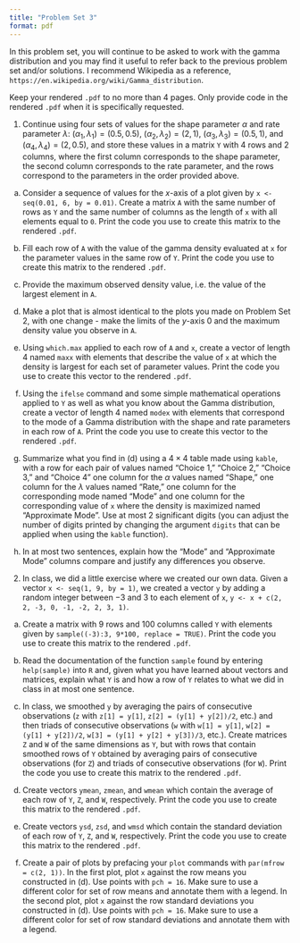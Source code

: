 ```yaml
---
title: "Problem Set 3"
format: pdf
---
```


In this problem set, you will continue to be asked to work with the gamma distribution and you may find it useful to refer back to the previous problem set and/or solutions. I recommend Wikipedia as a reference, `https://en.wikipedia.org/wiki/Gamma_distribution`. 

Keep your rendered `.pdf` to no more than 4 pages. Only provide code in the rendered `.pdf` when it is specifically requested.

1. Continue using four sets of values for the shape parameter $\alpha$ and rate parameter $\lambda$: $\left(\alpha_1, \lambda_1\right) = \left(0.5, 0.5\right)$, $\left(\alpha_2, \lambda_2\right) = \left(2, 1\right)$, $\left(\alpha_3, \lambda_3\right) = \left(0.5, 1\right)$, and $\left(\alpha_4, \lambda_4\right) = \left(2, 0.5\right)$, and store these values in a matrix `Y` with 4 rows and 2 columns, where the first column corresponds to the shape parameter, the second column corresponds to the rate parameter, and the rows correspond to the parameters in the order provided above.

(a) Consider a sequence of values for the $x$-axis of a plot given by `x <- seq(0.01, 6, by = 0.01)`. Create a matrix `A` with the same number of rows as `Y` and the same number of columns as the length of `x` with all elements equal to `0`. Print the code you use to create this matrix to the rendered `.pdf`.

(b) Fill each row of `A` with the value of the gamma density evaluated at `x` for the parameter values in the same row of `Y`. Print the code you use to create this matrix to the rendered `.pdf`.

(c) Provide the maximum observed density value, i.e. the value of the largest element in `A`.

(d) Make a plot that is almost identical to the plots you made on Problem Set 2, with one change - make the limits of the $y$-axis $0$ and the maximum density value you observe in `A`.

(e) Using `which.max` applied to each row of `A` and `x`, create a vector of length 4 named `maxx` with elements that describe the value of `x` at which the density is largest for each set of parameter values. Print the code you use to create this vector to the rendered `.pdf`.

(f) Using the `ifelse` command and some simple mathematical operations applied to `Y` as well as what you know about the Gamma distribution, create a vector of length 4 named `modex` with elements that correspond to the mode of a Gamma distribution with the shape and rate parameters in each row of `A`. Print the code you use to create this vector to the rendered `.pdf`.


(g) Summarize what you find in (d) using a $4\times 4$ table made using `kable`, with a row for each pair of values named "Choice 1," "Choice 2," "Choice 3," and "Choice 4" one column for the $\alpha$ values named "Shape," one column for the $\lambda$ values named "Rate," one column for the corresponding mode named "Mode" and one column for the corresponding value of `x` where the density is maximized named "Approximate Mode". Use at most 2 significant digits (you can adjust the number of digits printed by changing the argument `digits` that can be applied when using the `kable` function).

(g) In at most two sentences, explain how the "Mode" and "Approximate Mode" columns compare and justify any differences you observe.



2. In class, we did a little exercise where we created our own data. Given a vector `x <- seq(1, 9, by = 1)`, we created a vector `y` by adding a random integer between $-3$ and $3$ to each element of `x`,  `y <- x + c(2, 2, -3, 0, -1, -2, 2, 3, 1)`. 

(a) Create a matrix with 9 rows and 100 columns called `Y` with elements given by `sample((-3):3, 9*100, replace = TRUE)`. Print the code you use to create this matrix to the rendered `.pdf`.

(b) Read the documentation of the function `sample` found by entering `help(sample)` into `R` and, given what you have learned about vectors and matrices, explain what `Y` is and how a row of `Y` relates to what we did in class in at most one sentence.

(c) In class, we smoothed `y` by averaging the pairs of consecutive observations (`z` with `z[1] = y[1]`, `z[2] = (y[1] + y[2])/2`, etc.) and then triads of consecutive observations  (`w` with `w[1] = y[1]`, `w[2] = (y[1] + y[2])/2`, `w[3] = (y[1] + y[2] + y[3])/3`, etc.). Create matrices `Z` and `W` of the same dimensions as `Y`, but with rows that contain smoothed rows of `Y` obtained by averaging pairs of consecutive observations (for `Z`) and triads of consecutive observations (for `W`). Print the code you use to create this matrix to the rendered `.pdf`.

(d) Create vectors `ymean`, `zmean`, and `wmean` which contain the average of each row of `Y`, `Z`, and `W`, respectively.  Print the code you use to create this matrix to the rendered `.pdf`.

(e) Create vectors `ysd`, `zsd`, and `wmsd` which contain the standard deviation of each row of `Y`, `Z`, and `W`, respectively.  Print the code you use to create this matrix to the rendered `.pdf`.

(f) Create a pair of plots by prefacing your `plot` commands with `par(mfrow = c(2, 1))`. In the first plot, plot `x` against the row means you constructed in (d). Use points with `pch = 16`. Make sure to use a different color for set of row means and annotate them with a legend. In the second plot, plot `x` against the row standard deviations you constructed in (d). Use points with `pch = 16`. Make sure to use a different color for set of row standard deviations and annotate them with a legend.

